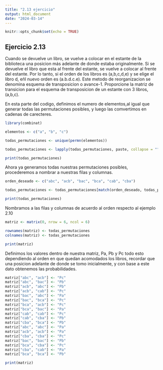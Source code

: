 ---
title: "2.13 ejercicio"
output: html_document
date: "2024-03-14"
---

```{r setup, include=FALSE}
knitr::opts_chunk$set(echo = TRUE)
```

## Ejercicio 2.13

Cuando se devuelve un libro, se vuelve a colocar en el estante de la biblioteca una posicion más adelante de donde estaba originalmente. Si se devuelve el libro que esta al frente del estante, se vuelve a colocar al frente del estante. Por lo tanto, si el orden de los libros es (a,b,c,d,e) y se elige el libro d, eñl nuevo orden es (a.b.d.c.e). Este metodo de reorganizacion se denomina esquema de transposicion o avance-1. Proporcione la matriz de transicion para el esquema de transposicion de un estante con 3 libros, (a,b,c).

En esta parte del codigo, definimos el numero de elementos,al igual que generar todas las permutaciones posibles, y luego las comvertimos en cadenas de carecteres.

```{r}
library(combinat)

elementos <- c("a", "b", "c")

todas_permutaciones <- unique(permn(elementos))

todas_permutaciones <- lapply(todas_permutaciones, paste, collapse = "")

print(todas_permutaciones)
```

Ahora ya generamos todas nuestras permutaciones posibles, procederemos a nombrar a nuestras filas y columnas.

```{r}
orden_deseado <- c("abc", "acb", "bac", "bca", "cab", "cba")

todas_permutaciones <- todas_permutaciones[match(orden_deseado, todas_permutaciones)]

print(todas_permutaciones)
```

Nombramos a las filas y columnas de acuerdo al orden respecto al ejemplo 2.10

```{r}
matriz <- matrix(0, nrow = 6, ncol = 6)

rownames(matriz) <- todas_permutaciones
colnames(matriz) <- todas_permutaciones

print(matriz)
```

Definimos los valores dentro de nuestra matriz, Pa, Pb y Pc todo esto dependiendo al orden en que quedan acomodados los libros, recordar que una posicion adelante de donde se tomo inicialmente, y con base a este dato obtenemos las probabilidades.

```{r}

matriz["abc", "acb"] <- "Pc"
matriz["abc", "bac"] <- "Pb"
matriz["acb", "abc"] <- "Pb"
matriz["acb", "cab"] <- "Pc"
matriz["bac", "abc"] <- "Pa"
matriz["bac", "bca"] <- "Pc"
matriz["bca", "acb"] <- "Pc"
matriz["bca", "bac"] <- "Pa"
matriz["cab", "cab"] <- "Pc"
matriz["cab", "cba"] <- "Pb"
matriz["cba", "bca"] <- "Pb"
matriz["abc", "abc"] <- "Pa"
matriz["acb", "acb"] <- "Pa"
matriz["cba", "cba"] <- "Pc"
matriz["bac", "bac"] <- "Pb"
matriz["bca", "cba"] <- "Pc"
matriz["cba", "cab"] <- "Pa"
matriz["bca", "bca"] <- "Pb"

print(matriz)

```
